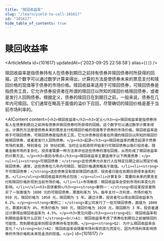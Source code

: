 ```yaml
---
title: "赎回收益率"
slug: "/learn/yield-to-call-101617"
id: "101617"
hide_table_of_contents: true
---
```



# 赎回收益率

<ArticleMeta id={101617} updatedAt={'2023-09-25 22:58:58'} alias={`[]`} />
<div className='border-solid border-b border-t-0 my-4 border-[var(--ifm-color-gray-300)]' />

赎回收益率是指债券持有人在债券到期日之前持有债券并赎回债券时所获得的回报。这个数字可以通过数学计算来得出，计算的方法是使债券未来的票息支付和赎回价格的现值等于债券的市场价格。赎回收益率适用于可赎回债券，可赎回债券是指债务工具，它允许债券投资者在所谓的赎回日以所知的赎回价格赎回债券，或者是发行人回购债券。根据定义，债券的赎回日在到期日之前。一般来说，债券在几年内可赎回。它们通常在略高于面值的溢价下召回，尽管确切的赎回价格是基于当前市场利率的。

<AIContent content={`<h2>赎回收益率</h2><h3>定义</h3><p>赎回收益率是指债券持有人在债券到期日之前持有债券并赎回债券时所获得的回报。这个数字可以通过数学计算来得出，计算的方法是使债券未来的票息支付和赎回价格的现值等于债券的市场价格。赎回收益率适用于可赎回债券，可赎回债券是指债务工具，它允许债券投资者在所谓的赎回日以所知的赎回价格赎回债券，或者是发行人回购债券。</p><h3>起源</h3><p>赎回收益率的概念起源于债券市场的发展，特别是在 20 世纪初期，当时企业和政府开始发行可赎回债券以吸引投资者。随着金融市场的复杂化，投资者需要一种方法来评估这些债券的潜在回报，从而形成了赎回收益率的计算方法。</p><h3>类别与特点</h3><p>赎回收益率主要适用于以下两类债券：</p><ul><li><strong>可赎回债券：</strong>这些债券允许发行人在特定日期之前以预定价格赎回债券。通常，这些债券在几年内可赎回，赎回价格通常略高于面值。</li><li><strong>不可赎回债券：</strong>这些债券没有提前赎回的选项，投资者只能在到期日获得本金和利息。</li></ul><p>赎回收益率的特点包括：</p><ul><li>计算复杂：需要将未来的票息支付和赎回价格折现到当前市场价格。</li><li>市场敏感：赎回收益率会受到市场利率变化的影响。</li></ul><h3>具体案例</h3><p><strong>案例一：</strong>假设某投资者购买了一张面值为 1000 元的可赎回债券，票面利率为 5%，每年支付一次利息，市场价格为 950 元，赎回价格为 1050 元，赎回期为 5 年。通过计算，投资者可以得出赎回收益率为 6.2%。</p><p><strong>案例二：</strong>某公司发行了一批可赎回债券，面值为 1000 元，票面利率为 4%，市场价格为 980 元，赎回价格为 1020 元，赎回期为 3 年。投资者通过计算得出赎回收益率为 4.5%。</p><h3>常见问题</h3><p><strong>Q1: 赎回收益率和到期收益率有什么区别？</strong><br/>A1: 赎回收益率考虑了债券在到期日之前被赎回的可能性，而到期收益率则假设债券持有至到期。</p><p><strong>Q2: 为什么赎回收益率会变化？</strong><br/>A2: 赎回收益率会随着市场利率的变化而变化，因为市场利率影响债券的市场价格和未来现金流的现值。</p>`} id={101617} />
